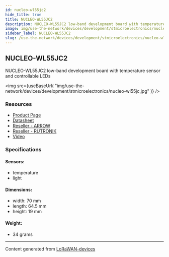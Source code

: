 ```yaml
---
id: nucleo-wl55jc2
hide_title: true
title: NUCLEO-WL55JC2
description: NUCLEO-WL55JC2 low-band development board with temperature sensor and controllable LEDs
image: img/use-the-network/devices/development/stmicroelectronics/nucleo-wl55jc.jpg
sidebar_label: NUCLEO-WL55JC2
slug: /use-the-network/devices/development/stmicroelectronics/nucleo-wl55jc2
---
```



## NUCLEO-WL55JC2

NUCLEO-WL55JC2 low-band development board with temperature sensor and controllable LEDs

<img
src={useBaseUrl(
"img/use-the-network/devices/development/stmicroelectronics/nucleo-wl55jc.jpg"
)}
/>

### Resources

- [Product Page](https://www.st.com/en/evaluation-tools/nucleo-wl55jc.html)
- [Datasheet](https://www.st.com/resource/en/data_brief/nucleo-wl55jc.pdf)
- [Reseller - ARROW](https://www.arrow.com/en/products/nucleo-wl55jc1/stmicroelectronics)
- [Reseller - RUTRONIK](https://www.rutronik24.com/product/st/nucleo-wl55jc1/14201387.html)
- [Video](https://www.youtube.com/watch?v=ZFtIlLbDXlo)

### Specifications

#### Sensors:
- temperature
- light
#### Dimensions:
- width: 70 mm
- length: 64.5 mm
- height: 19 mm
#### Weight: 
- 34 grams



---
Content generated from [LoRaWAN-devices](https://github.com/TheThingsNetwork/lorawan-devices)